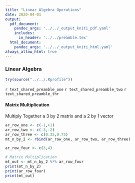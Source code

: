 ```yaml
---
title: "Linear Algebra Operations"
date: 2020-04-01
output:
  pdf_document:
    pandoc_args: '../../_output_kniti_pdf.yaml'
    includes:
      in_header: '../../preamble.tex'
  html_document:
    pandoc_args: '../../_output_kniti_html.yaml'
always_allow_html: true
---
```


### Linear Algebra

```r
try(source("../../.Rprofile"))
```

`r text_shared_preamble_one`
`r text_shared_preamble_two`
`r text_shared_preamble_thr`

#### Matrix Multiplication

Multiply Together a 3 by 2 matrix and a 2 by 1 vector

```r
ar_row_one <- c(-1,+1)
ar_row_two <- c(-3,-2)
ar_row_three <- c(0.35,0.75)
mt_n_by_2 <- rbind(ar_row_one, ar_row_two, ar_row_three)

ar_row_four <- c(3,4)

# Matrix Multiplication
mt_out <- mt_n_by_2 %*% ar_row_four
print(mt_n_by_2)
print(ar_row_four)
print(mt_out)
```
